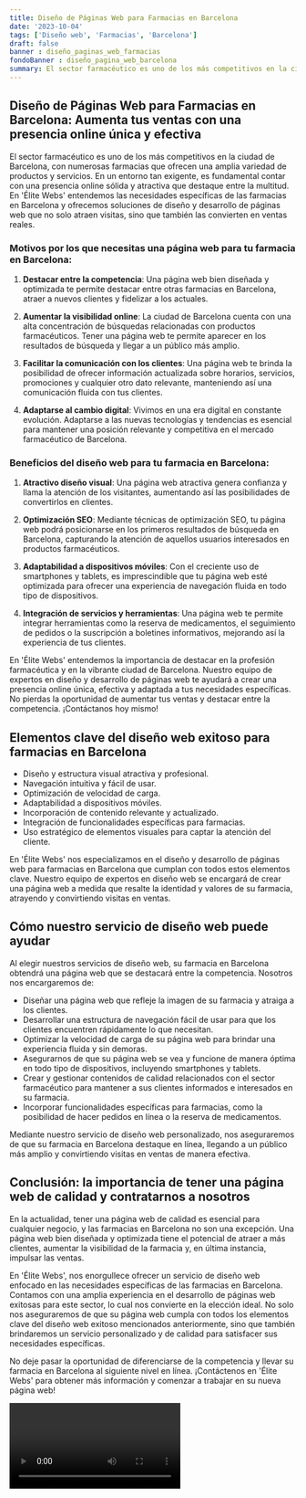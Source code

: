 ```yaml
---
title: Diseño de Páginas Web para Farmacias en Barcelona
date: '2023-10-04'
tags: ['Diseño web', 'Farmacias', 'Barcelona']
draft: false
banner : diseño_paginas_web_farmacias
fondoBanner : diseño_pagina_web_barcelona
summary: El sector farmacéutico es uno de los más competitivos en la ciudad de Barcelona, con numerosas farmacias que ofrecen una amplia variedad de productos y servicios. En un entorno tan exigente, es fundamental contar con una presencia online sólida y atractiva que destaque entre la multitud. En 'Élite Webs' entendemos las necesidades específicas de las farmacias en Barcelona y ofrecemos soluciones de diseño y desarrollo de páginas web que no solo atraen visitas, sino que también las convierten en ventas reales.
---
```


## Diseño de Páginas Web para Farmacias en Barcelona: Aumenta tus ventas con una presencia online única y efectiva

El sector farmacéutico es uno de los más competitivos en la ciudad de Barcelona, con numerosas farmacias que ofrecen una amplia variedad de productos y servicios. En un entorno tan exigente, es fundamental contar con una presencia online sólida y atractiva que destaque entre la multitud. En 'Élite Webs' entendemos las necesidades específicas de las farmacias en Barcelona y ofrecemos soluciones de diseño y desarrollo de páginas web que no solo atraen visitas, sino que también las convierten en ventas reales.

### Motivos por los que necesitas una página web para tu farmacia en Barcelona:

1. **Destacar entre la competencia**: Una página web bien diseñada y optimizada te permite destacar entre otras farmacias en Barcelona, atraer a nuevos clientes y fidelizar a los actuales.

2. **Aumentar la visibilidad online**: La ciudad de Barcelona cuenta con una alta concentración de búsquedas relacionadas con productos farmacéuticos. Tener una página web te permite aparecer en los resultados de búsqueda y llegar a un público más amplio.

3. **Facilitar la comunicación con los clientes**: Una página web te brinda la posibilidad de ofrecer información actualizada sobre horarios, servicios, promociones y cualquier otro dato relevante, manteniendo así una comunicación fluida con tus clientes.

4. **Adaptarse al cambio digital**: Vivimos en una era digital en constante evolución. Adaptarse a las nuevas tecnologías y tendencias es esencial para mantener una posición relevante y competitiva en el mercado farmacéutico de Barcelona.

### Beneficios del diseño web para tu farmacia en Barcelona:

1. **Atractivo diseño visual**: Una página web atractiva genera confianza y llama la atención de los visitantes, aumentando así las posibilidades de convertirlos en clientes.

2. **Optimización SEO**: Mediante técnicas de optimización SEO, tu página web podrá posicionarse en los primeros resultados de búsqueda en Barcelona, capturando la atención de aquellos usuarios interesados en productos farmacéuticos.

3. **Adaptabilidad a dispositivos móviles**: Con el creciente uso de smartphones y tablets, es imprescindible que tu página web esté optimizada para ofrecer una experiencia de navegación fluida en todo tipo de dispositivos.

4. **Integración de servicios y herramientas**: Una página web te permite integrar herramientas como la reserva de medicamentos, el seguimiento de pedidos o la suscripción a boletines informativos, mejorando así la experiencia de tus clientes.

En 'Élite Webs' entendemos la importancia de destacar en la profesión farmacéutica y en la vibrante ciudad de Barcelona. Nuestro equipo de expertos en diseño y desarrollo de páginas web te ayudará a crear una presencia online única, efectiva y adaptada a tus necesidades específicas. No pierdas la oportunidad de aumentar tus ventas y destacar entre la competencia. ¡Contáctanos hoy mismo!

<GifSeo />

<Cta />

## Elementos clave del diseño web exitoso para farmacias en Barcelona

- Diseño y estructura visual atractiva y profesional.
- Navegación intuitiva y fácil de usar.
- Optimización de velocidad de carga.
- Adaptabilidad a dispositivos móviles.
- Incorporación de contenido relevante y actualizado.
- Integración de funcionalidades específicas para farmacias.
- Uso estratégico de elementos visuales para captar la atención del cliente.

En 'Élite Webs' nos especializamos en el diseño y desarrollo de páginas web para farmacias en Barcelona que cumplan con todos estos elementos clave. Nuestro equipo de expertos en diseño web se encargará de crear una página web a medida que resalte la identidad y valores de su farmacia, atrayendo y convirtiendo visitas en ventas.

## Cómo nuestro servicio de diseño web puede ayudar

Al elegir nuestros servicios de diseño web, su farmacia en Barcelona obtendrá una página web que se destacará entre la competencia. Nosotros nos encargaremos de:

- Diseñar una página web que refleje la imagen de su farmacia y atraiga a los clientes.
- Desarrollar una estructura de navegación fácil de usar para que los clientes encuentren rápidamente lo que necesitan.
- Optimizar la velocidad de carga de su página web para brindar una experiencia fluida y sin demoras.
- Asegurarnos de que su página web se vea y funcione de manera óptima en todo tipo de dispositivos, incluyendo smartphones y tablets.
- Crear y gestionar contenidos de calidad relacionados con el sector farmacéutico para mantener a sus clientes informados e interesados en su farmacia.
- Incorporar funcionalidades específicas para farmacias, como la posibilidad de hacer pedidos en línea o la reserva de medicamentos.

Mediante nuestro servicio de diseño web personalizado, nos aseguraremos de que su farmacia en Barcelona destaque en línea, llegando a un público más amplio y convirtiendo visitas en ventas de manera efectiva.

## Conclusión: la importancia de tener una página web de calidad y contratarnos a nosotros

En la actualidad, tener una página web de calidad es esencial para cualquier negocio, y las farmacias en Barcelona no son una excepción. Una página web bien diseñada y optimizada tiene el potencial de atraer a más clientes, aumentar la visibilidad de la farmacia y, en última instancia, impulsar las ventas.

En 'Élite Webs', nos enorgullece ofrecer un servicio de diseño web enfocado en las necesidades específicas de las farmacias en Barcelona. Contamos con una amplia experiencia en el desarrollo de páginas web exitosas para este sector, lo cual nos convierte en la elección ideal. No solo nos aseguraremos de que su página web cumpla con todos los elementos clave del diseño web exitoso mencionados anteriormente, sino que también brindaremos un servicio personalizado y de calidad para satisfacer sus necesidades específicas.

No deje pasar la oportunidad de diferenciarse de la competencia y llevar su farmacia en Barcelona al siguiente nivel en línea. ¡Contáctenos en 'Élite Webs' para obtener más información y comenzar a trabajar en su nueva página web!

<Video />

<CtaBot job='Farmacias' city='Barcelona'/>

<Gmaps query='Barcelona+españa+maps' />